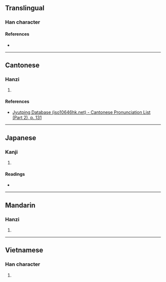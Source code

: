{{character info/new}}
==Translingual==

===Han character===
{{Han char|rn=75|rad=木|as=11|sn=15|four=|canj=DUOG|ids=⿰木崔}}

====References====
* {{Han ref|kx=0547.140|dkj=15371|dj=0935.120|hdz=21280.040|uh=69EF|ud=27119}}

----

==Cantonese==

===Hanzi===
{{yue-hanzi|jyut=[[ceoi4]]|y=cheui4}}

# {{defn|lang=yue|sort=木11}}

====References====
* [http://www.iso10646hk.net/jp/document/download.jsp Jyutping Database (iso10646hk.net) - Cantonese Pronunciation List (Part 2), p. 131]

----

==Japanese==

===Kanji===
{{ja-kanji|grade=|rs=木11}}

# {{defn|lang=ja|sort=木11}}

====Readings====
* {{ja-readings|on=[[さい]] (sai), [[せ]] (se)|kun=[[つむ]] (tsumu)}}

----

==Mandarin==

===Hanzi===
{{cmn-hanzi|pin=[[cuī]] ([[cui1]])|wg=ts'ui<sup>1</sup>}}

# {{defn|lang=cmn|sort=木11}}

----

==Vietnamese==

===Han character===
{{vi-readings|rs=木11|hanviet=chuôi}}

# {{defn|lang=vi|sort=木11}}
